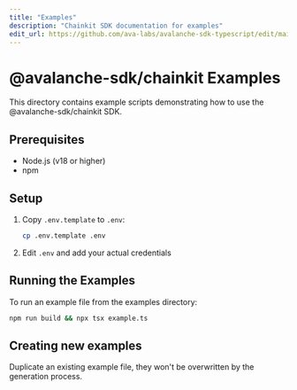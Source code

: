 ```yaml
---
title: "Examples"
description: "Chainkit SDK documentation for examples"
edit_url: https://github.com/ava-labs/avalanche-sdk-typescript/edit/main/chainkit/examples/README.md
---
```


# @avalanche-sdk/chainkit Examples

This directory contains example scripts demonstrating how to use the @avalanche-sdk/chainkit SDK.

## Prerequisites

- Node.js (v18 or higher)
- npm

## Setup

1. Copy `.env.template` to `.env`:
   ```bash
   cp .env.template .env
   ```

2. Edit `.env` and add your actual credentials

## Running the Examples

To run an example file from the examples directory:

```bash
npm run build && npx tsx example.ts
```

## Creating new examples

Duplicate an existing example file, they won't be overwritten by the generation process.